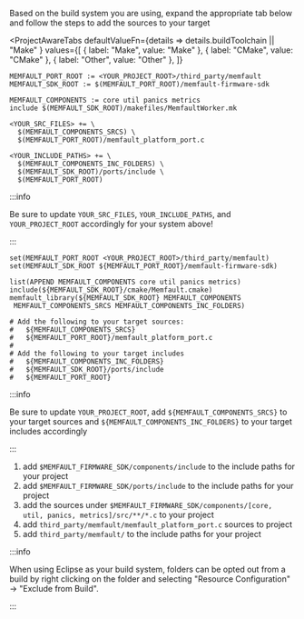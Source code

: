 
Based on the build system you are using, expand the appropriate tab below and
follow the steps to add the sources to your target

<ProjectAwareTabs
  defaultValueFn={details => details.buildToolchain || "Make" }
  values={[
    { label: "Make", value: "Make" },
    { label: "CMake", value: "CMake" },
    { label: "Other", value: "Other" },
  ]}
>
  <TabItem value="Make">

```
MEMFAULT_PORT_ROOT := <YOUR_PROJECT_ROOT>/third_party/memfault
MEMFAULT_SDK_ROOT := $(MEMFAULT_PORT_ROOT)/memfault-firmware-sdk

MEMFAULT_COMPONENTS := core util panics metrics
include $(MEMFAULT_SDK_ROOT)/makefiles/MemfaultWorker.mk

<YOUR_SRC_FILES> += \
  $(MEMFAULT_COMPONENTS_SRCS) \
  $(MEMFAULT_PORT_ROOT)/memfault_platform_port.c

<YOUR_INCLUDE_PATHS> += \
  $(MEMFAULT_COMPONENTS_INC_FOLDERS) \
  $(MEMFAULT_SDK_ROOT)/ports/include \
  $(MEMFAULT_PORT_ROOT)
```

:::info

Be sure to update `YOUR_SRC_FILES`, `YOUR_INCLUDE_PATHS`, and
`YOUR_PROJECT_ROOT` accordingly for your system above!

:::

  </TabItem>
  <TabItem value="CMake">

```
set(MEMFAULT_PORT_ROOT <YOUR_PROJECT_ROOT>/third_party/memfault)
set(MEMFAULT_SDK_ROOT ${MEMFAULT_PORT_ROOT}/memfault-firmware-sdk)

list(APPEND MEMFAULT_COMPONENTS core util panics metrics)
include(${MEMFAULT_SDK_ROOT}/cmake/Memfault.cmake)
memfault_library(${MEMFAULT_SDK_ROOT} MEMFAULT_COMPONENTS
 MEMFAULT_COMPONENTS_SRCS MEMFAULT_COMPONENTS_INC_FOLDERS)

# Add the following to your target sources:
#   ${MEMFAULT_COMPONENTS_SRCS}
#   ${MEMFAULT_PORT_ROOT}/memfault_platform_port.c
#
# Add the following to your target includes
#   ${MEMFAULT_COMPONENTS_INC_FOLDERS}
#   ${MEMFAULT_SDK_ROOT}/ports/include
#   ${MEMFAULT_PORT_ROOT}
```

:::info

Be sure to update `YOUR_PROJECT_ROOT`, add `${MEMFAULT_COMPONENTS_SRCS}` to your
target sources and `${MEMFAULT_COMPONENTS_INC_FOLDERS}` to your target includes
accordingly

:::

  </TabItem>
  <TabItem value="Other">

1. add `$MEMFAULT_FIRMWARE_SDK/components/include` to the include paths for your
   project
2. add `$MEMFAULT_FIRMWARE_SDK/ports/include` to the include paths for your
   project
3. add the sources under
   `$MEMFAULT_FIRMWARE_SDK/components/[core, util, panics, metrics]/src/**/*.c`
   to your project
4. add `third_party/memfault/memfault_platform_port.c` sources to project
5. add `third_party/memfault/` to the include paths for your project

:::info

When using Eclipse as your build system, folders can be opted out from a build
by right clicking on the folder and selecting "Resource Configuration" ->
"Exclude from Build".

:::

  </TabItem>
</ProjectAwareTabs>
